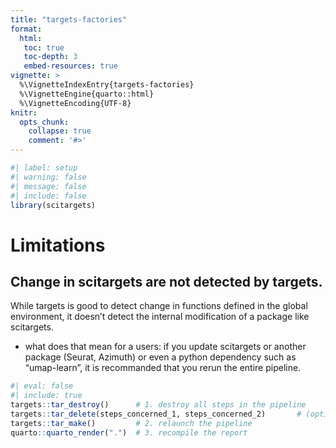 ```yaml
---
title: "targets-factories"
format:
  html:
   toc: true
   toc-depth: 3
   embed-resources: true
vignette: >
  %\VignetteIndexEntry{targets-factories}
  %\VignetteEngine{quarto::html}
  %\VignetteEncoding{UTF-8}
knitr:
  opts_chunk:
    collapse: true
    comment: '#>'
---
```


```r
#| label: setup
#| warning: false
#| message: false
#| include: false
library(scitargets)
```

# Limitations

## Change in scitargets are not detected by targets.

While targets is good to detect change in functions defined in the global environment, it doesn't detect the internal modification of a package like scitargets.

-   what does that mean for a users: if you update scitargets or another package (Seurat, Azimuth) or even a python dependency such as "umap-learn", it is recommanded that you rerun the entire pipeline.

```r
#| eval: false
#| include: true
targets::tar_destroy()      # 1. destroy all steps in the pipeline
targets::tar_delete(steps_concerned_1, steps_concerned_2)       # (optional) delete only the concerned steps
targets::tar_make()         # 2. relaunch the pipeline
quarto::quarto_render(".")  # 3. recompile the report
```

